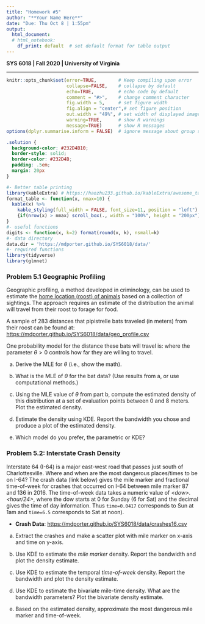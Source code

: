 ```yaml
---
title: "Homework #5"
author: "**Your Name Here**"
date: "Due: Thu Oct 8 | 1:55pm"
output: 
  html_document:
  # html_notebook:  
    df_print: default  # set default format for table output
---
```


**SYS 6018 | Fall 2020 | University of Virginia **

*******************************************

<!--- Below are global settings for knitr. You can override any of them by adding the changes to individual chunks --->

```r
knitr::opts_chunk$set(error=TRUE,        # Keep compiling upon error
                      collapse=FALSE,    # collapse by default
                      echo=TRUE,         # echo code by default
                      comment = "#>",    # change comment character
                      fig.width = 5,     # set figure width
                      fig.align = "center",# set figure position
                      out.width = "49%", # set width of displayed images
                      warning=TRUE,      # show R warnings
                      message=TRUE)      # show R messages
options(dplyr.summarise.inform = FALSE)  # ignore message about group structure
```

<!--- Solution Region --->
```css
.solution {
  background-color: #232D4B10;
  border-style: solid;
  border-color: #232D4B;
  padding: .5em;
  margin: 20px
}
```


<!--- Load Required R packages here --->
```r
#- Better table printing
library(kableExtra) # https://haozhu233.github.io/kableExtra/awesome_table_in_html.html
format_table <- function(x, nmax=10) {
  kable(x) %>% 
    kable_styling(full_width = FALSE, font_size=11, position = "left") %>% 
    {if(nrow(x) > nmax) scroll_box(., width = "100%", height = "200px") else .}
}
#- useful functions
digits <- function(x, k=2) format(round(x, k), nsmall=k)
#- data directory
data.dir = 'https://mdporter.github.io/SYS6018/data/'
#- required functions
library(tidyverse)
library(glmnet)
```




### Problem 5.1 Geographic Profiling


Geographic profiling, a method developed in criminology, can be used to estimate the [home location (roost) of animals](https://www.sciencedirect.com/science/article/pii/S0022519305004157) based on a collection of sightings. The approach requires an estimate of the distribution the animal will travel from their roost to forage for food. 

A sample of $283$ distances that pipistrelle bats traveled (in meters) from their roost can be found at: 
<https://mdporter.github.io/SYS6018/data/geo_profile.csv>


One probability model for the distance these bats will travel is:
\begin{align*}
f(x; \theta) = \frac{x}{\theta} \exp \left( - \frac{x^2}{2 \theta} \right)
\end{align*}
where the parameter $\theta > 0$ controls how far they are willing to travel. 


a. Derive the MLE for $\theta$ (i.e., show the math). 

<div class="solution"> 

</div>



b. What is the MLE of $\theta$ for the bat data? (Use results from a, or use computational methods.) 

<div class="solution"> 

</div>



c. Using the MLE value of $\theta$ from part b, compute the estimated density of this distribution at a set of evaluation points between 0 and 8 meters. Plot the estimated density.

<div class="solution"> 

</div>



d. Estimate the density using KDE. Report the bandwidth you chose and produce a plot of the estimated density. 


<div class="solution"> 

</div>



e. Which model do you prefer, the parametric or KDE? 

<div class="solution"> 

</div>





### Problem 5.2: Interstate Crash Density

Interstate 64 (I-64) is a major east-west road that passes just south of Charlottesville. Where and when are the most dangerous places/times to be on I-64? The crash data (link below) gives the mile marker and fractional time-of-week for crashes that occurred on I-64 between mile marker 87 and 136 in 2016. The time-of-week data takes a numeric value of *\<dow\>.\<hour/24\>*, where the dow starts at 0 for Sunday (6 for Sat) and the decimal gives the time of day information. Thus `time=0.0417` corresponds to Sun at 1am and `time=6.5` corresponds to Sat at noon). 

- **Crash Data**: <https://mdporter.github.io/SYS6018/data/crashes16.csv>


a. Extract the crashes and make a scatter plot with mile marker on x-axis and time on y-axis. 


<div class="solution"> 

</div>



b. Use KDE to estimate the *mile marker* density. Report the bandwidth and plot the density estimate. 

<div class="solution"> 

</div>


c. Use KDE to estimate the temporal *time-of-week* density. Report the bandwidth and plot the density estimate. 

<div class="solution"> 

</div>



d. Use KDE to estimate the bivariate mile-time density. What are the bandwidth parameters? Plot the bivariate density estimate. 


<div class="solution"> 

</div>


e. Based on the estimated density, approximate the most dangerous mile marker and time-of-week. 

<div class="solution"> 

</div>

